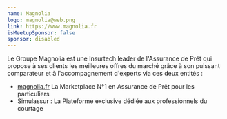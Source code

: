 ```yaml
---
name: Magnolia
logo: magnolia@web.png
link: https://www.magnolia.fr
isMeetupSponsor: false
sponsor: disabled
---
```


Le Groupe Magnolia est une Insurtech leader de l'Assurance de Prêt qui propose à
ses clients les meilleures offres du marché grâce à son puissant comparateur et
à l'accompagnement d'experts via ces deux entités :

- [magnolia.fr](https://www.magnolia.fr) La Marketplace N°1 en Assurance de Prêt pour les particuliers
- Simulassur : La Plateforme exclusive dédiée aux professionnels du courtage
